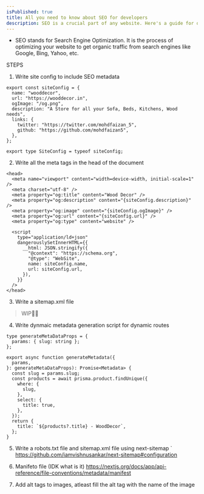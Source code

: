 ```yaml
---
isPublished: true
title: All you need to know about SEO for developers
description: SEO is a crucial part of any website. Here's a guide for developers to understand SEO and how to implement it.
---
```


- SEO stands for Search Engine Optimization. It is the process of optimizing your website to get organic traffic from search engines like Google, Bing, Yahoo, etc.

STEPS

1. Write site config to include SEO metadata

```
export const siteConfig = {
  name: "wooddecor",
  url: "https://wooddecor.in",
  ogImage: "/og.png",
  description: "A Store for all your Sofa, Beds, Kitchens, Wood needs",
  links: {
    twitter: "https://twitter.com/mohdfaizan_5",
    github: "https://github.com/mohdfaizan5",
  },
};

export type SiteConfig = typeof siteConfig;
```

2. Write all the meta tags in the head of the document

```tsx
<head>
  <meta name="viewport" content="width=device-width, initial-scale=1" />
  <meta charset="utf-8" />
  <meta property="og:title" content="Wood Decor" />
  <meta property="og:description" content="{siteConfig.description}" />
  <meta property="og:image" content="{siteConfig.ogImage}" />
  <meta property="og:url" content="{siteConfig.url}" />
  <meta property="og:type" content="website" />

  <script
    type="application/ld+json"
    dangerouslySetInnerHTML={{
      __html: JSON.stringify({
        "@context": "https://schema.org",
        "@type": "WebSite",
        name: siteConfig.name,
        url: siteConfig.url,
      }),
    }}
  />
</head>
```

3. Write a sitemap.xml file

> WIP👷‍♀️

4. Write dynmaic metadata generation script for dynamic routes

```tsx
type generateMetaDataProps = {
  params: { slug: string };
};

export async function generateMetadata({
  params,
}: generateMetaDataProps): Promise<Metadata> {
  const slug = params.slug;
  const products = await prisma.product.findUnique({
    where: {
      slug,
    },
    select: {
      title: true,
    },
  });
  return {
    title: `${products?.title} - WoodDecor`,
  };
}
```

5. Write a robots.txt file and sitemap.xml file using next-sitemap
   `
   https://github.com/iamvishnusankar/next-sitemap#configuration

6. Manifeto file (IDK what is it)
   https://nextjs.org/docs/app/api-reference/file-conventions/metadata/manifest


7. Add alt tags to images, atleast fill the alt tag with the name of the image